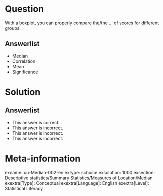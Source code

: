 Question
========
With a boxplot, you can properly compare the/the ... of scores for different groups.

Answerlist
----------
* Median
* Correlation
* Mean
* Significance


Solution
========


Answerlist
----------
* This answer is correct.
* This answer is incorrect.
* This answer is incorrect.
* This answer is incorrect.

Meta-information
================
exname: uu-Median-002-en
extype: schoice
exsolution: 1000
exsection: Descriptive statistics/Summary Statistics/Measures of Location/Median
exextra[Type]: Conceptual
exextra[Language]: English
exextra[Level]: Statistical Literacy
